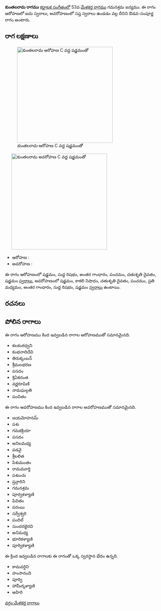 {{Infobox ragam
	| name          	= కుంతలరామ
	| synonym	    	= 
	| mela          	= 
	| chakra        	= 
	| janaka        	= 
	| type          	= ఔడవ-సంపూర్ణ
	| arohanam      	= {{svaraC|S|R1|G3|P|D2|S'}} 
	| avarohanam    	= {{svaraC|S'|N3|D2|P|M2|G3|R1|S}}
	| jeeva         	=
	| chhaya        	=
	| nyasa         	=
	| vishesha      	= 
	| equivalent  		= 
}}
{{కర్ణాటక సంగీత రాగాలు}}
'''కుంతలరామ రాగము''' [[కర్ణాటక సంగీతం]]లో 53వ [[మేళకర్త రాగము]] గమనశ్రమ జన్యము.  ఈ రాగం ఆరోహణలో ఐదు స్వరాలు, అవరోహణంలో సప్త స్వరాలు ఉండడం వల్ల దీనిని ఔడవ-సంపూర్ణ రాగం అంటారు.


==రాగ లక్షణాలు==
[[Image:kuntalarama_ar_kb2wiki.png|thumb|right|316px|''కుంతలరామ'' ఆరోహణ C వద్ద షడ్జమంతో]]
	[[Image:kuntalarama_av_kb2wiki.png|thumb|right|316px|''కుంతలరామ'' అవరోహణ C వద్ద షడ్జమంతో]]

* ఆరోహణ : {{svaraC|S|R1|G3|P|D2|S'}} 
* అవరోహణ : {{svaraC|S'|N3|D2|P|M2|G3|R1|S}}

ఈ రాగం ఆరోహణంలో షడ్జమం, సుద్ద  రిషభం, అంతర గాంధారం, పంచమం, చతుశృతి దైవతం, షడ్జమం [[స్వరాలు]], అవరోహణంలో షడ్జమం, కాకలి  నిషాదం, చతుశృతి దైవతం, పంచమం, ప్రతి మధ్యమం, అంతర గాంధారం, సుద్ద  రిషభం, షడ్జమం [[స్వరాలు]] ఉంటాయి.

==రచనలు==



==పోలిన రాగాలు==
ఈ రాగం ఆరోహణము కింద ఇవ్వబడిన రాగాల ఆరోహణముతో సమానమైనది.
* కలకంఠధ్వని
* కంభనాదిదేవి
* తిరుక్కంబన్
* శ్రీమలభరణ
* పసదం
*  శ్రిఏకదంత
* వర్ణరూపిణి
* నామఘల్గతి
* పంచితం

ఈ రాగం అవరోహణము కింద ఇవ్వబడిన రాగాల అవరోహణముతో సమానమైనది.
* జయమోహనమ్
* పశు
* గమకక్రియా
* పసదం
* అనిలమధ్య
* పడవై
*  శ్రీలలిత
* పిశుమంతం
* రామమూర్తి
* పశుంచు
* ష్రన్గారిని
* గమనశ్రమ
*  పూర్వకళ్యాణి
*  పిచితం
* పరంబు
* సర్వేశ్వరి
* పందిల్
* సుందరభైరవి
* అనిమధ్య
* భూరికళ్యాణి
* పూర్వికళ్యాణి

ఈ క్రింద ఇవ్వబడిన రాగాలకు ఈ రాగంతో ఒక్క స్వరస్థాన భేదం ఉన్నది.
* కామవర్ధిని
* హంసానంది
* పూర్వి
*  హామీర్కళ్యాణి
* ఆహిరి



[[వర్గం:మేళకర్త రాగాలు]]